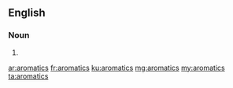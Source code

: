 ==English==

===Noun===
{{head|en|plural}}

# {{plural of|aromatic|lang=en}}

[[ar:aromatics]]
[[fr:aromatics]]
[[ku:aromatics]]
[[mg:aromatics]]
[[my:aromatics]]
[[ta:aromatics]]